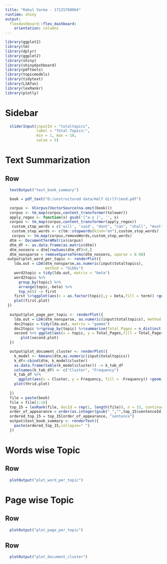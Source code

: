 ---
title: "Rahul Varma - 17125760064"
runtime: shiny
output: 
  flexdashboard::flex_dashboard:
    orientation: columns
---

```{r}
library(ggplot2)
library(tm)
library(dplyr)
library(ggplot2)
library(shiny)
library(shinydashboard)
library(pdftools)
library(topicmodels)
library(tidytext)
library(LSAfun)
library(lexRankr)
library(plotly)
```

Sidebar {.sidebar}
=======================================
```{r}
  sliderInput(inputId = "totaltopics",
              label = "Total Topics:",
              min = 1, max = 10,
              value = 5)
```

Text Summarization
=======================================

Row
---------------------------------------
```{r}
  textOutput("text_book_summary")
```


```{r}
  book = pdf_text("D:/unstructured data/Half Girlfriend.pdf")
```

```{r}
  corpus <- VCorpus(VectorSource(na.omit(book)))
  corpus <- tm_map(corpus,content_transformer(tolower))
  apply_regex <- function(x) gsub('[^a-z ]', '', x)
  corpus <- tm_map(corpus,content_transformer(apply_regex))
   custom_stop_words = c('will', 'said', "dont", "can", "shall", "must")
   custom_stop_words <- c(tm::stopwords(kind="en"),custom_stop_words)
   corpus <- tm_map(corpus,removeWords,custom_stop_words)
  dtm <- DocumentTermMatrix(corpus)
  dtm_df <- as.data.frame(as.matrix(dtm))
  dtm_nonzero = dtm[rowSums(dtm_df)>0,]
  dtm_nonsparse = removeSparseTerms(dtm_nonzero, sparse = 0.98)
 output$plot_word_per_topic <- renderPlot({
    lda.out = LDA(dtm_nonsparse,as.numeric(input$totaltopics),
                  method = "Gibbs")
    word2topic = tidy(lda.out, matrix = "beta")
    word2topic %>%
      group_by(topic) %>% 
      arrange(topic,-beta) %>% 
      top_n(5) -> first
    first %>%ggplot(aes(x = as.factor(topic),y = beta,fill = term)) +geom_bar(stat = "identity") -> first.plot
    plot(first.plot)
 })
  
  output$plot_page_per_topic <- renderPlot({  
    lda.out = LDA(dtm_nonsparse, as.numeric(input$totaltopics), method = "Gibbs")
    doc2topic = tidy(lda.out, matrix = "gamma")
    doc2topic %>%group_by(topic) %>%summarise(Total_Pages = n_distinct(document))  -> second
    second %>% ggplot(aes(x = topic, y = Total_Pages,fill = Total_Pages)) + geom_bar(stat = "identity") -> second.plot
       plot(second.plot)
  })

  output$plot_document_cluster <- renderPlot({  
    k_model <- kmeans(dtm,as.numeric(input$totaltopics))
    k_df<-cbind(dtm, k_model$cluster)
    as.data.frame(table(k_model$cluster)) -> k_tab_df
    colnames(k_tab_df) <- c("Cluster", "Frequency")
    k_tab_df %>% 
      ggplot(aes(x = Cluster, y = Frequency, fill = -Frequency)) +geom_bar(stat = "identity") -> thrid.plot
    plot(thrid.plot)
  
  })
  file = paste(book)
  file = file[1:10]
  top_15 = lexRank(file, docId = rep(1, length(file)), n = 15, continuous = TRUE)
  order_of_appearance = order(as.integer(gsub("_","",top_15$sentenceId)))
  ordered_top_15 = top_15[order_of_appearance, "sentence"]
  output$text_book_summary <- renderText({
    paste(ordered_top_15,collapse=" ")
  })
```


Words wise Topic
=======================================

Row
---------------------------------------
```{r}
  plotOutput("plot_word_per_topic")
```

Page wise Topic 
=======================================

Row
---------------------------------------
```{r}
  plotOutput("plot_page_per_topic")
```

Row
---------------------------------------
```{r}
  plotOutput("plot_document_cluster")
```



